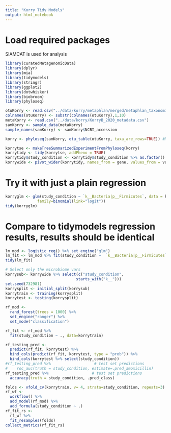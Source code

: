 ```yaml
---
title: "Korry Tidy Models"
output: html_notebook
---
```


# Load required packages

SIAMCAT is used for analysis

```r
library(curatedMetagenomicData)
library(dplyr)
library(mia)
library(tidymodels)
library(stringr)
library(ggplot2)
library(dotwhisker)
library(biobroom)
library(phyloseq)
```

```r

otuKorry <- read.csv("../data/korry/metaphlan/merged/metaphlan_taxonomic_profiles.tsv", sep="\t", strip.white = T, stringsAsFactors = F, row.names = 1)
colnames(otuKorry) <- substr(colnames(otuKorry),1,10)
metaKorry <- read.csv("../data/korry/KorryB_2020_metadata.csv")
samKorry <- sample_data(metaKorry)
sample_names(samKorry) <- samKorry$NCBI_accession

korry <- phyloseq(samKorry, otu_table(otuKorry, taxa_are_rows=TRUE)) #Mismatch due to sample names being SRS while OTU names are SRRs

```




```r
korrytse <- makeTreeSummarizedExperimentFromPhyloseq(korry)
korrytidy <- tidy(korrytse, addPheno = TRUE)
korrytidy$study_condition <- korrytidy$study_condition %>% as.factor()
korrywide <- pivot_wider(korrytidy, names_from = gene, values_from = value)
```


# Try it with just a plain regression
```r
korryglm <- glm(study_condition ~ `k__Bacteria|p__Firmicutes`, data = korrywide,
              family=binomial(link="logit"))
tidy(korryglm)
```

# Compare to tidymodels regression results, results should be identical

```r

lm_mod <- logistic_reg() %>% set_engine("glm")
lm_fit <- lm_mod %>% fit(study_condition ~  `k__Bacteria|p__Firmicutes`, data=korrywide)
tidy(lm_fit)
```


```r
# Select only the microbiome vars
korrysub<- korrywide %>% select(c("study_condition", 
                               starts_with("k__")))
set.seed(732981)
korrysplit <- initial_split(korrysub)
korrytrain <- training(korrysplit)
korrytest <- testing(korrysplit)

rf_mod <- 
  rand_forest(trees = 1000) %>% 
  set_engine("ranger") %>% 
  set_mode("classification")

rf_fit <- rf_mod %>% 
  fit(study_condition ~ ., data=korrytrain)

rf_testing_pred <- 
  predict(rf_fit, korrytest) %>% 
  bind_cols(predict(rf_fit, korrytest, type = "prob")) %>% 
  bind_cols(korrytest %>% select(study_condition))
#rf_testing_pred %>%                   # test set predictions
#    roc_auc(truth = study_condition, estimate=.pred_amoxicillin)
rf_testing_pred %>%                   # test set predictions
  accuracy(truth = study_condition, .pred_class)
```

```r
folds <- vfold_cv(korrytrain, v= 4, strata=study_condition, repeats=3)
rf_wf <- 
  workflow() %>%
  add_model(rf_mod) %>%
  add_formula(study_condition ~ .)
rf_fit_rs <- 
  rf_wf %>% 
  fit_resamples(folds)
collect_metrics(rf_fit_rs)
```


